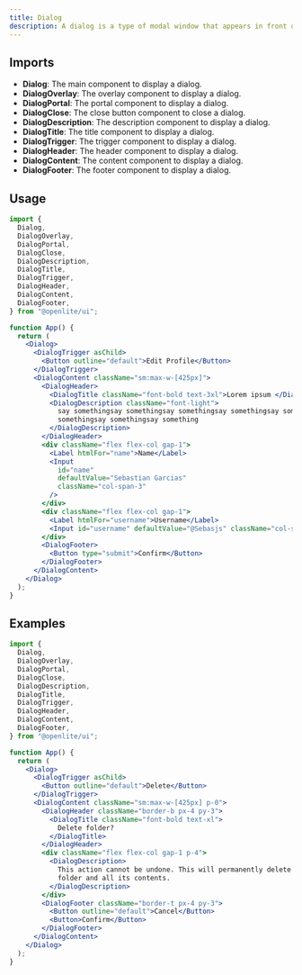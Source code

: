 ```yaml
---
title: Dialog
description: A dialog is a type of modal window that appears in front of app content to provide critical information or ask for a decision.
---
```


## Imports

- **Dialog**: The main component to display a dialog.
- **DialogOverlay**: The overlay component to display a dialog.
- **DialogPortal**: The portal component to display a dialog.
- **DialogClose**: The close button component to close a dialog.
- **DialogDescription**: The description component to display a dialog.
- **DialogTitle**: The title component to display a dialog.
- **DialogTrigger**: The trigger component to display a dialog.
- **DialogHeader**: The header component to display a dialog.
- **DialogContent**: The content component to display a dialog.
- **DialogFooter**: The footer component to display a dialog.

## Usage

<Dialog>
  <div className="flex justify-center">
    <DialogTrigger asChild>
      <Button outline="default">Edit Profile</Button>
    </DialogTrigger>
  </div>
  <DialogContent className="sm:max-w-[425px]">
    <DialogHeader>
      <DialogTitle className="font-bold text-3xl">Lorem ipsum </DialogTitle>
      <DialogDescription className="font-light">
        say somethingsay somethingsay somethingsay somethingsay somethingsay
        somethingsay somethingsay something
      </DialogDescription>
    </DialogHeader>
    <div className="flex flex-col gap-1">
      <Label htmlFor="name">Name</Label>
      <Input
        id="name"
        defaultValue="Sebastian Garcias"
        className="col-span-3"
      />
    </div>
    <div className="flex flex-col gap-1">
      <Label htmlFor="username">Username</Label>
      <Input id="username" defaultValue="@Sebasjs" className="col-span-3" />
    </div>
    <DialogFooter>
      <Button type="submit">Confirm</Button>
    </DialogFooter>
  </DialogContent>
</Dialog>

```jsx
import {
  Dialog,
  DialogOverlay,
  DialogPortal,
  DialogClose,
  DialogDescription,
  DialogTitle,
  DialogTrigger,
  DialogHeader,
  DialogContent,
  DialogFooter,
} from "@openlite/ui";

function App() {
  return (
    <Dialog>
      <DialogTrigger asChild>
        <Button outline="default">Edit Profile</Button>
      </DialogTrigger>
      <DialogContent className="sm:max-w-[425px]">
        <DialogHeader>
          <DialogTitle className="font-bold text-3xl">Lorem ipsum </DialogTitle>
          <DialogDescription className="font-light">
            say somethingsay somethingsay somethingsay somethingsay somethingsay
            somethingsay somethingsay something
          </DialogDescription>
        </DialogHeader>
        <div className="flex flex-col gap-1">
          <Label htmlFor="name">Name</Label>
          <Input
            id="name"
            defaultValue="Sebastian Garcias"
            className="col-span-3"
          />
        </div>
        <div className="flex flex-col gap-1">
          <Label htmlFor="username">Username</Label>
          <Input id="username" defaultValue="@Sebasjs" className="col-span-3" />
        </div>
        <DialogFooter>
          <Button type="submit">Confirm</Button>
        </DialogFooter>
      </DialogContent>
    </Dialog>
  );
}
```

## Examples

<Dialog>
  <div className="flex justify-center">
    <DialogTrigger asChild>
      <Button outline="default">Delete</Button>
    </DialogTrigger>
  </div>
  <DialogContent className="sm:max-w-[425px] p-0">
    <DialogHeader className="border-b px-4 py-3">
      <DialogTitle className="font-bold text-xl">Delete folder?</DialogTitle>
    </DialogHeader>
    <div className="flex flex-col gap-1 p-4">
      <DialogDescription>
        This action cannot be undone. This will permanently delete the folder
        and all its contents.
      </DialogDescription>
    </div>
    <DialogFooter className="border-t px-4 py-3">
      <Button outline="default">Cancel</Button>
      <Button type="submit">Delete</Button>
    </DialogFooter>
  </DialogContent>
</Dialog>

```jsx
import {
  Dialog,
  DialogOverlay,
  DialogPortal,
  DialogClose,
  DialogDescription,
  DialogTitle,
  DialogTrigger,
  DialogHeader,
  DialogContent,
  DialogFooter,
} from "@openlite/ui";

function App() {
  return (
    <Dialog>
      <DialogTrigger asChild>
        <Button outline="default">Delete</Button>
      </DialogTrigger>
      <DialogContent className="sm:max-w-[425px] p-0">
        <DialogHeader className="border-b px-4 py-3">
          <DialogTitle className="font-bold text-xl">
            Delete folder?
          </DialogTitle>
        </DialogHeader>
        <div className="flex flex-col gap-1 p-4">
          <DialogDescription>
            This action cannot be undone. This will permanently delete the
            folder and all its contents.
          </DialogDescription>
        </div>
        <DialogFooter className="border-t px-4 py-3">
          <Button outline="default">Cancel</Button>
          <Button>Confirm</Button>
        </DialogFooter>
      </DialogContent>
    </Dialog>
  );
}
```
